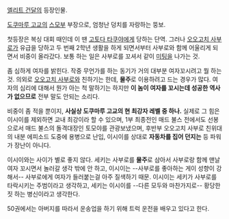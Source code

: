 [[엘리트 건달]]의 등장인물.

[[도쿠마루 고교]]의 [[스모]]부 부장으로, 엄청난 덩치를 자랑하는 뚱보.

첫등장은 복싱 대회 때인데 이 땐 [[고토다 타쿠야]]에게 당하는 단역. 그러나 [[오오고치 사부로]]가 유급을 당하고 두 번째 2학년 생활을 하게 되면서부터 사부로와 함께 어울리게 되면서 비중이 올라갔다. 보통 하는 일은 사부로를 꼬셔서 같이 [[미팅]]을 나가는 것.

좀 심하게 여자를 밝힌다. 작중 무언가를 하는 동기가 거의 대부분 여자꼬시려고 뭘 하는것. 의외로 [[오오고치 사부로]]와 친하기는 한데, '''물주'''로 이용하려고 드는 경우가 많다. 여자의 심리에 대해서 뭔가 아는 척 말하기는 하지만 '''이 놈이 여자를 꼬시는데 성공한 역사가 없으므로''' 전부 말도 안되는 소리다.

비중이 좀 적을 뿐이지, '''사실상 도쿠마루 고교의 현 최강자 레벨 중 하나.''' 실제로 그 힘은 이시이를 제외하면 교내 최강이라 할 수 있으며, 1부 최종전인 매드 불스 전에서도 선봉으로서 매드 불스의 돌격대장인 토모야를 관광보냈으며, 후반부 오오고치 사부로 친위대의 내분 에피소드 도중에 용병으로 난입, 이시이를 상대로 '''자동차를 집어 던지는''' 등 파워가 장난이 아니다.

이시이와는 사이가 별로 좋지 않다. 세키는 사부로를 '''물주'''로 삼아서 사부로랑 함께 맨날 여자 꼬시면서 놀러갈 생각 밖에 안 하고, 이시이는 --사부로를 좋아하는 게이 성향이 강해서-- 사부로에게 여자가 들러붙는걸 아주 질색하기 때문. 이시이는 세키가 사부로를 타락시키는 주범이라고 생각하고, 세키는 이시이를 --다른 모두와 마찬가지로-- 황당한 짓 하는 병신이라고 생각한다.

50권에서는 아버지를 따라서 운송업을 하기 위해 트럭 운전을 배우고 있다고 한다.
